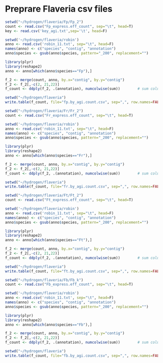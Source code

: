 Preprare Flaveria csv files
========================================================


```r
setwd("~/hydrogen/flaveria/Fp/Fp_2")
count <- read.csv("Fp_express.eff_count", sep="\t", head=T)
key <- read.csv('key_agi.txt',sep='\t', head=F)

setwd('~/hydrogen/flaveria/robin')
anno <- read.csv('robin_11.txt', sep="\t", head=F)
names(anno) <- c("species", "contig", "annotation")
anno$species <- gsub(anno$species, pattern="_200", replacement="")

library(plyr)
library(reshape2)
anno <- anno[which(anno$species=="Fp"),]

f_2 <- merge(count, anno, by.x="contig", by.y="contig")
f_2 <- f_2[,-c(2, 21,22)]
f_count <- ddply(f_2, .(annotation), numcolwise(sum))        # sum columns, grouping by annotation

setwd("~/hydrogen/flaveria")
write.table(f_count, file="fp.by_agi.count.csv", sep=",", row.names=FALSE)

```


```r
setwd("~/hydrogen/flaveria/Fr/Fr_2")
count <- read.csv("Fr_express.eff_count", sep="\t", head=T)

setwd('~/hydrogen/flaveria/robin')
anno <- read.csv('robin_11.txt', sep="\t", head=F)
names(anno) <- c("species", "contig", "annotation")
anno$species <- gsub(anno$species, pattern="_200", replacement="")

library(plyr)
library(reshape2)
anno <- anno[which(anno$species=="Fr"),]

f_2 <- merge(count, anno, by.x="contig", by.y="contig")
f_2 <- f_2[,-c(2, 21,22)]
f_count <- ddply(f_2, .(annotation), numcolwise(sum))        # sum columns, grouping by annotation

setwd("~/hydrogen/flaveria")
write.table(f_count, file="fr.by_agi.count.csv", sep=",", row.names=FALSE)

```


```r
setwd("~/hydrogen/flaveria/Ft/Ft_2")
count <- read.csv("Ft_express.eff_count", sep="\t", head=T)

setwd('~/hydrogen/flaveria/robin')
anno <- read.csv('robin_11.txt', sep="\t", head=F)
names(anno) <- c("species", "contig", "annotation")
anno$species <- gsub(anno$species, pattern="_200", replacement="")

library(plyr)
library(reshape2)
anno <- anno[which(anno$species=="Ft"),]

f_2 <- merge(count, anno, by.x="contig", by.y="contig")
f_2 <- f_2[,-c(2, 21,22)]
f_count <- ddply(f_2, .(annotation), numcolwise(sum))        # sum columns, grouping by annotation

setwd("~/hydrogen/flaveria")
write.table(f_count, file="ft.by_agi.count.csv", sep=",", row.names=FALSE)

```


```r
setwd("~/hydrogen/flaveria/Fb/Fb_k")
count <- read.csv("Fb_express.eff_count", sep="\t", head=T)

setwd('~/hydrogen/flaveria/robin')
anno <- read.csv('robin_11.txt', sep="\t", head=F)
names(anno) <- c("species", "contig", "annotation")
anno$species <- gsub(anno$species, pattern="_200", replacement="")

library(plyr)
library(reshape2)
anno <- anno[which(anno$species=="Fb"),]

f_2 <- merge(count, anno, by.x="contig", by.y="contig")
f_2 <- f_2[,-c(2, 21,22)]
f_count <- ddply(f_2, .(annotation), numcolwise(sum))        # sum columns, grouping by annotation

setwd("~/hydrogen/flaveria")
write.table(f_count, file="fb.by_agi.count.csv", sep=",", row.names=FALSE)

```
